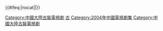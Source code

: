 {{Navbox
|name = 2004年中國大陸古裝/民初電視劇
|title = [[中国古代题材电视剧列表|2004年中國大陸古裝／民初電視劇]]
|state = collapsed
|bodyclass = hlist

|groupstyle = text-align:center
|group1 = 春秋戰國
|list1 = 
*[[荊軻傳奇]]
*[[我愛鍾無艷]]
|group2 = 漢／三國
|list2 = 
*[[神医侠侣]]
*[[汉光武大帝]]
*[[神医华佗]]
*[[武圣关公]]
|group3 = 隋唐
|list3 = 
*[[赤子乘龍]]
*[[千古風流一罈醋]]
*[[傻小李元霸]]
*[[神探狄仁杰|神探狄仁杰（武朝迷案）]]
|group4 =宋元
|list4 = 
*[[劍臨天下]]
*[[巾幗英雄穆桂英]]
*[[大宋惊世奇案]]
*[[大宋碑歌|江山美人（大宋碑歌）]]
*[[南宋传奇之蟋蟀宰相]]
*[[成吉思汗 (2004年電視劇)|成吉思汗]]
|group5 = 明
|list5 = 
*[[無憂公主]]
*[[永乐英雄儿女]]
*[[明末风云（江山风云）]]
*[[大英雄郑成功]]
*[[凤临阁]]
*[[名扬花鼓]]
*[[少林武王]]
*[[秦淮悲歌]]
*[[长河东流]]
|group6 = 清
|list6 = 
*[[皇太子秘史]]
*[[李衛當官2]]
*[[宋莲生坐堂]]
*[[太祖秘史]]
*[[鐵齒銅牙紀曉嵐]]Ⅲ
*[[大清徽商]]
*[[天下無雙 (2004年電視劇)|天下无双（吉祥如意）]]
*[[巡城御史鬼难缠]]
*[[大清御史]]
*[[龍票]]
*[[金茂祥]]
*[[原来就是你]]
*[[台湾首任巡抚刘铭传]]
|group7 = 民国
|list7 = 
*[[天下第一楼]]
*[[紅粉世家]]
|group8 = 武俠
|list8 = 
*[[連城訣 (2004年電視劇)|連城訣]]
*[[水月洞天]]
*[[大武当之天地密码|武当]]Ⅰ
*[[丝路豪侠]]
*[[幻影神针]]
*[[逆水寒 (電視劇)|逆水寒]]
*[[长剑相思]]
*[[七武士 (電視劇)|七武士]]
*[[六指琴魔 (2004年電視劇)|六指琴魔]]
*[[书剑情侠柳三变]]
|group9 = 神話傳說
|list9 = 
*[[聊斋之花姑子]]
*[[笑八仙之素女的故事]]
*[[聊斋之龙飞相公]]
*[[福星高照猪八戒]]
|below = [[Template:2003年中國大陸古裝/民初電視劇|2003年]] ← '''2004年''' → [[Template:2005年中國大陸古裝/民初電視劇|2005年]]
}}<includeonly>{{#ifeq:{{{1}}}|nocat||[[Category:中國大陸古裝電視劇]]}}</includeonly>
<noinclude>[[Category:中国电视剧模板|古]]
[[Category:2004年中國電視劇集]]
[[Category:中國大陸古裝電視劇]]</noinclude>
